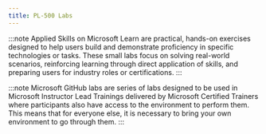 ```yaml
---
title: PL-500 Labs
---
```


<Tabs>
  <TabItem label="Microsoft Learn">

  <TabItem label="Applied Skills">

:::note 
Applied Skills on Microsoft Learn are practical, hands-on exercises designed to help users build and demonstrate proficiency in specific technologies or tasks. These small labs focus on solving real-world scenarios, reinforcing learning through direct application of skills, and preparing users for industry roles or certifications.
:::

  <CardGrid>
    <LinkCard title="Create and manage automated processes by using Power Automate" href="https://learn.microsoft.com/credentials/applied-skills/create-and-manage-automated-processes-with-power-automate?WT.mc_id=studentamb_165290" />
  </CardGrid>
  </TabItem>

<CardGrid>
  <LinkCard title="Prepare development environment" href="https://learn.microsoft.com/training/modules/introduction-power-platform-developer-resources/exercise?WT.mc_id=studentamb_165290" />
  <LinkCard title="Import and export solutions" href="https://learn.microsoft.com/training/modules/manage-solutions-power-automate/4-import-export-solutions?WT.mc_id=studentamb_165290" />
  <LinkCard title="Create recurring flows" href="https://learn.microsoft.com/training/modules/get-started-flows/6-flow-scheduled-flows?WT.mc_id=studentamb_165290" />
  <LinkCard title="Monitor incoming emails" href="https://learn.microsoft.com/training/modules/get-started-flows/flow-monitor-incoming-emails?WT.mc_id=studentamb_165290" />
  <LinkCard title="Creating a manual flow and using expressions" href="https://learn.microsoft.com/training/modules/introduction-expressions/6-exercise?WT.mc_id=studentamb_165290" />
  <LinkCard title="If group of actions" href="https://learn.microsoft.com/training/modules/pad-conditionals/4-exercise-if-group-actions?WT.mc_id=studentamb_165290" />
  <LinkCard title="Create, access and manipulate variables" href="https://learn.microsoft.com/training/modules/pad-variables/8-exercise-create-manipulate-variables?WT.mc_id=studentamb_165290" />
  <LinkCard title="Loops" href="https://learn.microsoft.com/training/modules/pad-loops/6-exercise-loops?WT.mc_id=studentamb_165290" />
  <LinkCard title="Use the recorder to automate web applications" href="https://learn.microsoft.com/training/modules/pad-power-automate-desktop-recording-features/3-exercise-recording-web-flows?WT.mc_id=studentamb_165290" />
  <LinkCard title="Use the recorder to automate desktop applications" href="https://learn.microsoft.com/training/modules/pad-power-automate-desktop-recording-features/4-exercise-recording-desktop-flows?WT.mc_id=studentamb_165290" />
  <LinkCard title="Calculate modulo with VBScript" href="https://learn.microsoft.com/training/modules/pad-scripting/3-exercise-vbscript?WT.mc_id=studentamb_165290" />
  <LinkCard title="Use JavaScript to find the last day of the current month" href="https://learn.microsoft.com/training/modules/pad-scripting/4-exercise-javascript?WT.mc_id=studentamb_165290" />
  <LinkCard title="Extract stocks from MSN" href="https://learn.microsoft.com/training/modules/pad-web/6-exercise?WT.mc_id=studentamb_165290" />
  <LinkCard title="Exception handling" href="https://learn.microsoft.com/training/modules/pad-exception-handling/4-exercise-exception-handling?WT.mc_id=studentamb_165290" />
  <LinkCard title="Create a new connector in a solution" href="https://learn.microsoft.com/training/modules/get-started-custom-connector/4-build?WT.mc_id=studentamb_165290" />
  <LinkCard title="Use a connector from Power Automate" href="https://learn.microsoft.com/training/modules/get-started-custom-connector/6-use-power-automate?WT.mc_id=studentamb_165290" />
  <LinkCard title="Create a custom connector from Visual Studio" href="https://learn.microsoft.com/training/modules/discover-web-apis-power-apps/create-custom-connector-visual-studio?WT.mc_id=studentamb_165290" />
  <LinkCard title="Create a custom connector from Azure API Management" href="https://learn.microsoft.com/training/modules/discover-web-apis-power-apps/03-create-custom-connector-with-api-management?WT.mc_id=studentamb_165290" />
  <LinkCard title="Create a custom connector from an OpenAPI document" href="https://learn.microsoft.com/training/modules/discover-web-apis-power-apps/05-create-custom-connector-with-openapi?WT.mc_id=studentamb_165290" />
  <LinkCard title="Test the custom connector" href="https://learn.microsoft.com/training/modules/discover-web-apis-power-apps/07-test-custom-connector?WT.mc_id=studentamb_165290" />
  <LinkCard title="Use the custom connector in Power Apps canvas app" href="https://learn.microsoft.com/training/modules/discover-web-apis-power-apps/08-use-custom-connector-power-apps?WT.mc_id=studentamb_165290" />
  <LinkCard title="Use graph API from a custom connector" href="https://learn.microsoft.com/training/modules/configure-custom-connectors-api/5-exercise?WT.mc_id=studentamb_165290" />
  <LinkCard title="Use a policy template to dynamically set the host URL" href="https://learn.microsoft.com/training/modules/policy-templates-custom-connectors/6-exercise?WT.mc_id=studentamb_165290" />
  <LinkCard title="Use OpenAPI extensions" href="https://learn.microsoft.com/training/modules/custom-connectors-open-api/5-exercise?WT.mc_id=studentamb_165290" />
  <LinkCard title="Send a copy" href="https://learn.microsoft.com/training/modules/share-cloud-flow/exercise-send-copy?WT.mc_id=studentamb_165290" />
</CardGrid>

  </TabItem>

  <TabItem label="Microsoft GitHub">

:::note 
Microsoft GitHub labs are series of labs designed to be used in Microsoft Instructor Lead Trainings delivered by Microsoft Certified Trainers where participants also have access to the environment to perform them. This means that for everyone else, it is necessary to bring your own environment to go through them. 
:::

<CardGrid>
  <LinkCard title="Setup and environment preparation" href="https://microsoftlearning.github.io/PL-500T00-Microsoft-Power-Automate-RPA-Developer/Instructions/L00/Lab00_Setup_Environment.html" />
  <LinkCard title="Design Solution" href="https://microsoftlearning.github.io/PL-500T00-Microsoft-Power-Automate-RPA-Developer/Instructions/L01/Lab01_Design_Solution.html" />
  <LinkCard title="Build Desktop Flows" href="https://microsoftlearning.github.io/PL-500T00-Microsoft-Power-Automate-RPA-Developer/Instructions/L02/Lab02_Build_Desktop_Flow.html" />
  <LinkCard title="Use Desktop Flow from Cloud Flow" href="https://microsoftlearning.github.io/PL-500T00-Microsoft-Power-Automate-RPA-Developer/Instructions/L03/Lab03_Use_Desktop_Flow_from_Cloud_Flow.html" />
  <LinkCard title="Custom Connectors" href="https://microsoftlearning.github.io/PL-500T00-Microsoft-Power-Automate-RPA-Developer/Instructions/L04/Lab04_Custom_Connectors.html" />
  <LinkCard title="Integrate AI" href="https://microsoftlearning.github.io/PL-500T00-Microsoft-Power-Automate-RPA-Developer/Instructions/L05/Lab05_Integrate_AI.html" />
  <LinkCard title="Monitor and Debug Flows" href="https://microsoftlearning.github.io/PL-500T00-Microsoft-Power-Automate-RPA-Developer/Instructions/L06/Lab06_Troubleshooting.html" />
  <LinkCard title="Deploy Solution" href="https://microsoftlearning.github.io/PL-500T00-Microsoft-Power-Automate-RPA-Developer/Instructions/L07/Lab07_Deploy_Solution.html" />
</CardGrid>

  </TabItem>
</Tabs>
